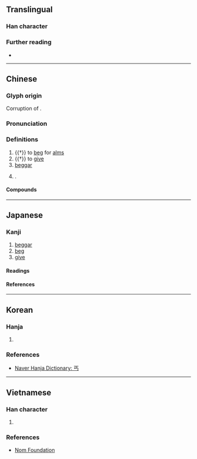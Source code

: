 {{also|丏}}
{{character info}}
==Translingual==

===Han character===
{{Han char|rn=1|rad=一|as=03|sn=4|four=10207|canj=MYVS|ids=⿱一⿺㇉⺊}}

===Further reading===
* {{Han ref|kx=0077.030|dkj=00022|dj=0154.030|hdz=10010.060|uh=4E10|ud=19984|bh=A4A2|bd=42146}}

----

==Chinese==
{{zh-forms|alt=匄,匃,𠣏,𠣣}}

===Glyph origin===
{{Han etyl}}
{{rfe|zh|The linked entry is a soft redirect to this one and doesn't actually explain the origin of the character}}
Corruption of {{zh-l|*匄}}.

===Pronunciation===
{{zh-pron
|m=gài
|c=koi3,goi3
|h=pfs=
|md=gái
|mn=kài/xm:kat
|mn-t=gai3
|w=2ke
|mc=y
|oc=y
|cat=v,n,pn
}}

===Definitions===
{{head|zh|Han character}}

# {{†}} to [[beg]] for [[alms]]
# {{†}} to [[give]]
# [[beggar]]
# {{surname|zh|nodot=1}}.

====Compounds====
{{zh-der|乞丐趕廟公|丐幫|丐食|乞丐|沾丐}}

----

==Japanese==

===Kanji===
{{ja-kanji|grade=uc|rs=一03}}

# [[beggar]]
# [[beg]]
# [[give]]

====Readings====
{{ja-readings
|goon=かい,かち
|kanon=かい,かつ
|kanyoon=がい
|kun=こ-う<こ-ふ,あた-える<あた-へる
}}

====References====
{{ja-kref
|jis=5022
|ku=4802
|shift=98A0, Unicode 4E10
|euc=D0A2
|freq=''not ranked''
|nelson=11
|newnelson=11
|halpern=''not listed''
|kld=''not listed''
|tuttle=2m2.3
}}

----

==Korean==

===Hanja===
{{ko-hanja|빌다|빌|개}}

# {{rfdef|ko|sort=一03}}

===References===
* [https://web.archive.org/web/20210209013732/https://hanja.dict.naver.com/hanja?q=%E4%B8%90 Naver Hanja Dictionary: 丐]

----

==Vietnamese==

===Han character===
{{vi-readings|hanviet=cái|nom=cái,gái}}

# {{rfdef|vi}}

===References===
* [http://nomfoundation.org/common/nom_details.php?codepoint=4E10 Nom Foundation]
